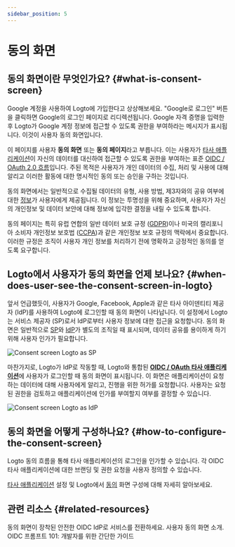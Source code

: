 ```yaml
---
sidebar_position: 5
---
```


# 동의 화면

## 동의 화면이란 무엇인가요? \{#what-is-consent-screen}

Google 계정을 사용하여 Logto에 가입한다고 상상해보세요. "Google로 로그인" 버튼을 클릭하면 Google의 로그인 페이지로 리디렉션됩니다. Google 자격 증명을 입력한 후 Logto가 Google 계정 정보에 접근할 수 있도록 권한을 부여하라는 메시지가 표시됩니다. 이것이 사용자 동의 화면입니다.

이 페이지를 사용자 **동의 화면** 또는 **동의 페이지**라고 부릅니다. 이는 사용자가 [타사 애플리케이션](/integrate-logto/third-party-applications)이 자신의 데이터를 대신하여 접근할 수 있도록 권한을 부여하는 표준 [OIDC / OAuth 2.0 흐름](/integrate-logto/third-party-applications/oidc-oauth-third-party-applications)입니다. 주된 목적은 사용자가 개인 데이터의 수집, 처리 및 사용에 대해 알리고 이러한 활동에 대한 명시적인 동의 또는 승인을 구하는 것입니다.

동의 화면에서는 일반적으로 수집될 데이터의 유형, 사용 방법, 제3자와의 공유 여부에 대한 [정보](/integrate-logto/third-party-applications/oidc-oauth-third-party-applications/consent-screen-branding#customize-the-branding-information)가 사용자에게 제공됩니다. 이 정보는 투명성을 위해 중요하며, 사용자가 자신의 개인정보 및 데이터 보안에 대해 정보에 입각한 결정을 내릴 수 있도록 합니다.

동의 페이지는 특히 유럽 연합의 일반 데이터 보호 규정 ([GDPR](https://gdpr-info.eu/art-4-gdpr/))이나 미국의 캘리포니아 소비자 개인정보 보호법 ([CCPA](https://oag.ca.gov/privacy/ccpa))과 같은 개인정보 보호 규정의 맥락에서 중요합니다. 이러한 규정은 조직이 사용자 개인 정보를 처리하기 전에 명확하고 긍정적인 동의를 얻도록 요구합니다.

## Logto에서 사용자가 동의 화면을 언제 보나요? \{#when-does-user-see-the-consent-screen-in-logto}

앞서 언급했듯이, 사용자가 Google, Facebook, Apple과 같은 타사 아이덴티티 제공자 (IdP)를 사용하여 Logto에 로그인할 때 동의 화면이 나타납니다. 이 설정에서 Logto는 서비스 제공자 (SP)로서 IdP로부터 사용자 정보에 대한 접근을 요청합니다. 동의 화면은 일반적으로 [SP](https://auth.wiki/service-provider)와 [IdP](https://auth.wiki/identity-provider)가 별도의 조직일 때 표시되며, 데이터 공유를 용이하게 하기 위해 사용자 인가가 필요합니다.

![Consent screen Logto as SP](./assets/consent-screen-logto-as-sp.png)

마찬가지로, Logto가 IdP로 작동할 때, Logto와 통합된 [**OIDC / OAuth 타사 애플리케이션**](/integrate-logto/third-party-applications/oidc-oauth-third-party-applications)에 사용자가 로그인할 때 동의 화면이 표시됩니다. 이 화면은 애플리케이션이 요청하는 데이터에 대해 사용자에게 알리고, 진행을 위한 허가를 요청합니다. 사용자는 요청된 권한을 검토하고 애플리케이션에 인가를 부여할지 여부를 결정할 수 있습니다.

![Consent screen Logto as IdP](./assets/consent-screen-logto-as-idp.png)

## 동의 화면을 어떻게 구성하나요? \{#how-to-configure-the-consent-screen}

Logto 동의 흐름을 통해 타사 애플리케이션의 로그인을 인가할 수 있습니다. 각 OIDC 타사 애플리케이션에 대한 브랜딩 및 권한 요청을 사용자 정의할 수 있습니다.

[타사 애플리케이션](/integrate-logto/third-party-applications/) 설정 및 Logto에서 [동의](/integrate-logto/third-party-applications/oidc-oauth-third-party-applications/consent-screen-branding/) 화면 구성에 대해 자세히 알아보세요.

## 관련 리소스 \{#related-resources}

<Url href="https://www.youtube.com/watch?v=sW-C7SRt9OM">
  동의 화면이 장착된 안전한 OIDC IdP로 서비스를 전환하세요.
</Url>
<Url href="https://blog.logto.io/user-consent-screen">사용자 동의 화면 소개.</Url>

<Url href="https://blog.logto.io/introducing-oidc-prompt">
  OIDC 프롬프트 101: 개발자를 위한 간단한 가이드
</Url>

